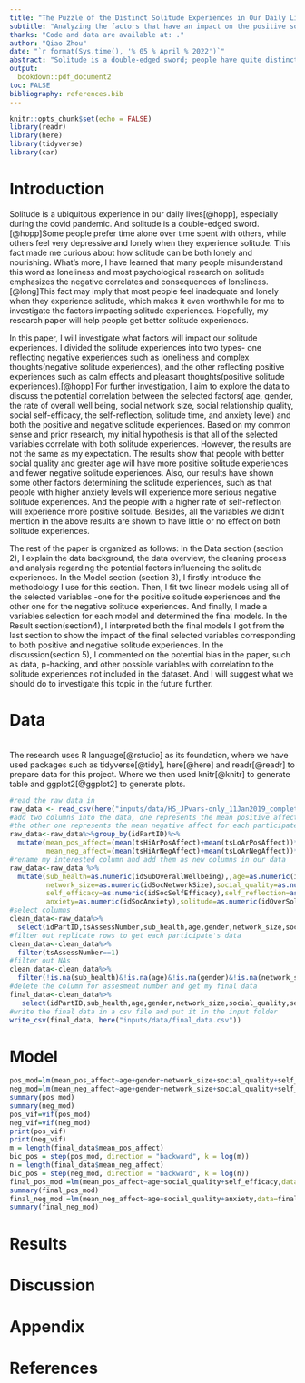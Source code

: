 ```yaml
---
title: "The Puzzle of the Distinct Solitude Experiences in Our Daily Life"
subtitle: "Analyzing the factors that have an impact on the positive solitude experiences and the negative solitude experiences "
thanks: "Code and data are available at: ."
author: "Qiao Zhou"
date: "`r format(Sys.time(), '% 05 % April % 2022')`"
abstract: "Solitude is a double-edged sword; people have quite distinct solitude experiences. This report utilizes the data from an experiment to:1)figure out which factors correlate with the positive solitude experiences and negative solitude experiences.2)discuss the potential bias in our data. According to the data and analysis, a better social quality, higher self-efficacy, and greater age will lead to better solitude experiences. In contrast, a higher level of anxiety will lead to worse solitude experiences. However, as our dataset is too small and not representative to some extent, our conclusion may get less accurate than we expect."
output:
  bookdown::pdf_document2
toc: FALSE
bibliography: references.bib
---
```


```r
knitr::opts_chunk$set(echo = FALSE)
library(readr)
library(here)
library(tidyverse)
library(car)
```

# Introduction

Solitude is a ubiquitous experience in our daily lives[@hopp], especially during the covid pandemic. And solitude is a double-edged sword.
[@hopp]Some people prefer time alone over time spent with others, while others feel very depressive and lonely when they experience solitude. This fact made me curious about how solitude can be both lonely and nourishing. What's more, I have learned that many people misunderstand this word as loneliness and most psychological research on solitude emphasizes the negative correlates and consequences of loneliness.[@long]This fact may imply that most people feel inadequate and lonely when they experience solitude, which makes it even worthwhile for me to investigate the factors impacting solitude experiences. Hopefully, my research paper will help people get better solitude experiences. 

In this paper, I will investigate what factors will impact our solitude experiences. I divided the solitude experiences into two types- one reflecting negative experiences such as loneliness and complex thoughts(negative solitude experiences), and the other reflecting positive experiences such as calm effects and pleasant thoughts(positive solitude experiences).[@hopp] For further investigation, I aim to explore the data to discuss the potential correlation between the selected factors( age, gender, the rate of overall well being, social network size, social relationship quality, social self-efficacy, the self-reflection, solitude time, and anxiety level) and both the positive and negative solitude experiences. Based on my common sense and prior research, my initial hypothesis is that all of the selected variables correlate with both solitude experiences. However, the results are not the same as my expectation. The results show that people with better social quality and greater age will have more positive solitude experiences and fewer negative solitude experiences. Also, our results have shown some other factors determining the solitude experiences, such as that people with higher anxiety levels will experience more serious negative solitude experiences. And the people with a higher rate of self-reflection will experience more positive solitude. Besides, all the variables we didn't mention in the above results are shown to have little or no effect on both solitude experiences.

The rest of the paper is organized as follows: In the Data section (section 2), I explain the data background, the data overview, the cleaning process and analysis regarding the potential factors influencing the solitude experiences. In the Model section (section 3), I firstly introduce the methodology I use for this section. Then, I fit two linear models using all of the selected variables -one for the positive solitude experiences and the other one for the negative solitude experiences. And finally, I made a variables selection for each model and determined the final models. In the Result section(section4), I interpreted both the final models I got from the last section to show the impact of the final selected variables corresponding to both positive and negative solitude experiences. In the discussion(section 5), I commented on the potential bias in the paper, such as data, p-hacking, and other possible variables with correlation to the 
solitude experiences not included in the dataset. And I will suggest what we should do to investigate this topic in the future further.


# Data
\
The research uses R language[@rstudio] as its foundation, where we have used packages such as tidyverse[@tidy], here[@here] and readr[@readr] to prepare data for this project. Where we then used knitr[@knitr] to generate table and ggplot2[@ggplot2] to generate plots.
\
```r
#read the raw data in
raw_data <- read_csv(here("inputs/data/HS_JPvars-only_11Jan2019_complete-cases-only.csv"))
#add two columns into the data, one represents the mean positive affect for each participate over 10days,
#the other one represents the mean negative affect for each participate over 10days.
raw_data<-raw_data%>%group_by(idPartID)%>%
  mutate(mean_pos_affect=(mean(tsHiArPosAffect)+mean(tsLoArPosAffect))*1/2,
         mean_neg_affect=(mean(tsHiArNegAffect)+mean(tsLoArNegAffect))*1/2)
#rename my interested column and add them as new columns in our data
raw_data<-raw_data %>% 
  mutate(sub_health=as.numeric(idSubOverallWellbeing),,age=as.numeric(idAge),gender=as.numeric(idGender),
         network_size=as.numeric(idSocNetworkSize),social_quality=as.numeric(idSocRelQuality),
         self_efficacy=as.numeric(idSocSelfEfficacy),self_reflection=as.numeric(idSelfReflection),
         anxiety=as.numeric(idSocAnxiety),solitude=as.numeric(idOverSolitude))
#select columns 
clean_data<-raw_data%>%
  select(idPartID,tsAssessNumber,sub_health,age,gender,network_size,social_quality,self_efficacy,self_reflection,solitude,anxiety,mean_pos_affect,mean_neg_affect)
#filter out replicate rows to get each participate's data
clean_data<-clean_data%>%
  filter(tsAssessNumber==1)
#filter out NAs
clean_data<-clean_data%>%
  filter(!is.na(sub_health)&!is.na(age)&!is.na(gender)&!is.na(network_size)&!is.na(social_quality)&!is.na(self_efficacy)&!is.na(self_reflection)&!is.na(solitude)&!is.na(anxiety)&!is.na(mean_pos_affect)&!is.na(mean_pos_affect)&!is.na(idPartID)&!is.na(tsAssessNumber))
#delete the column for assesment number and get my final data
final_data<-clean_data%>%
   select(idPartID,sub_health,age,gender,network_size,social_quality,self_efficacy,self_reflection,solitude,anxiety,mean_pos_affect,mean_neg_affect)
#write the final data in a csv file and put it in the input folder
write_csv(final_data, here("inputs/data/final_data.csv"))
```

# Model

```r
pos_mod=lm(mean_pos_affect~age+gender+network_size+social_quality+self_efficacy+self_reflection+solitude+anxiety,data=final_data)
neg_mod=lm(mean_neg_affect~age+gender+network_size+social_quality+self_efficacy+self_reflection+solitude+anxiety,data=final_data)
summary(pos_mod)
summary(neg_mod)
pos_vif=vif(pos_mod)
neg_vif=vif(neg_mod)
print(pos_vif)
print(neg_vif)
m = length(final_data$mean_pos_affect)
bic_pos = step(pos_mod, direction = "backward", k = log(m))
n = length(final_data$mean_neg_affect)
bic_pos = step(neg_mod, direction = "backward", k = log(n))
final_pos_mod =lm(mean_pos_affect~age+social_quality+self_efficacy,data=final_data)
summary(final_pos_mod)
final_neg_mod =lm(mean_neg_affect~age+social_quality+anxiety,data=final_data)
summary(final_neg_mod)
```

# Results

# Discussion 

\newpage

\appendix

# Appendix {-}


\newpage


# References{-}

